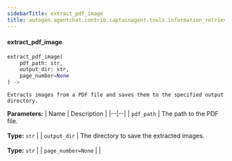 ```yaml
---
sidebarTitle: extract_pdf_image
title: autogen.agentchat.contrib.captainagent.tools.information_retrieval.extract_pdf_image.extract_pdf_image
---
```


<code class="doc-symbol doc-symbol-heading doc-symbol-function"></code>
#### extract_pdf_image
<a href="#autogen.agentchat.contrib.captainagent.tools.information_retrieval.extract_pdf_image..extract_pdf_image" class="headerlink" title="Permanent link"></a>

```python
extract_pdf_image(
    pdf_path: str,
    output_dir: str,
    page_number=None
) -> 
```

    Extracts images from a PDF file and saves them to the specified output directory.

<b>Parameters:</b>
| Name | Description |
|--|--|
| `pdf_path` | The path to the PDF file.<br/><br/>**Type:** `str` |
| `output_dir` | The directory to save the extracted images.<br/><br/>**Type:** `str` |
| `page_number=None` |  |

<br />